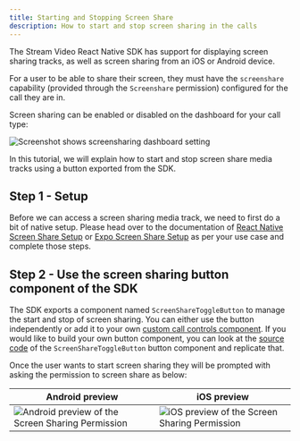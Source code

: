 ```yaml
---
title: Starting and Stopping Screen Share
description: How to start and stop screen sharing in the calls
---
```


The Stream Video React Native SDK has support for displaying screen sharing tracks, as well as screen sharing from an iOS or Android device.

For a user to be able to share their screen, they must have the `screenshare` capability
(provided through the `Screenshare` permission) configured for the call they are in.

Screen sharing can be enabled or disabled on the dashboard for your call type:

![Screenshot shows screensharing dashboard setting](../../assets/06-advanced/08-screensharing/screensharing-dashboard.png)

In this tutorial, we will explain how to start and stop screen share media tracks using a button exported from the SDK.

## Step 1 - Setup

Before we can access a screen sharing media track, we need to first do a bit of native setup. Please head over to the documentation of [React Native Screen Share Setup](../setup/react-native) or [Expo Screen Share Setup](../setup/expo) as per your use case and complete those steps.

## Step 2 - Use the screen sharing button component of the SDK

The SDK exports a component named `ScreenShareToggleButton` to manage the start and stop of screen sharing. You can either use the button independently or add it to your own [custom call controls component](../../../ui-cookbook/replacing-call-controls/). If you would like to build your own button component, you can look at the [source code](https://github.com/GetStream/stream-video-js/tree/main/packages/react-native-sdk/src/components/Call/CallControls/ScreenShareToggleButton.tsx) of the `ScreenShareToggleButton` button component and replicate that.

Once the user wants to start screen sharing they will be prompted with asking the permission to screen share as below:

| Android preview                                                                                                    | iOS preview                                                                                                 |
| ------------------------------------------------------------------------------------------------------------------ | ----------------------------------------------------------------------------------------------------------- |
| ![Android preview of the Screen Sharing Permission](../../assets/06-advanced/08-screensharing/android-preview.png) | ![iOS preview of the Screen Sharing Permission](../../assets/06-advanced/08-screensharing/ios-preview.jpeg) |
